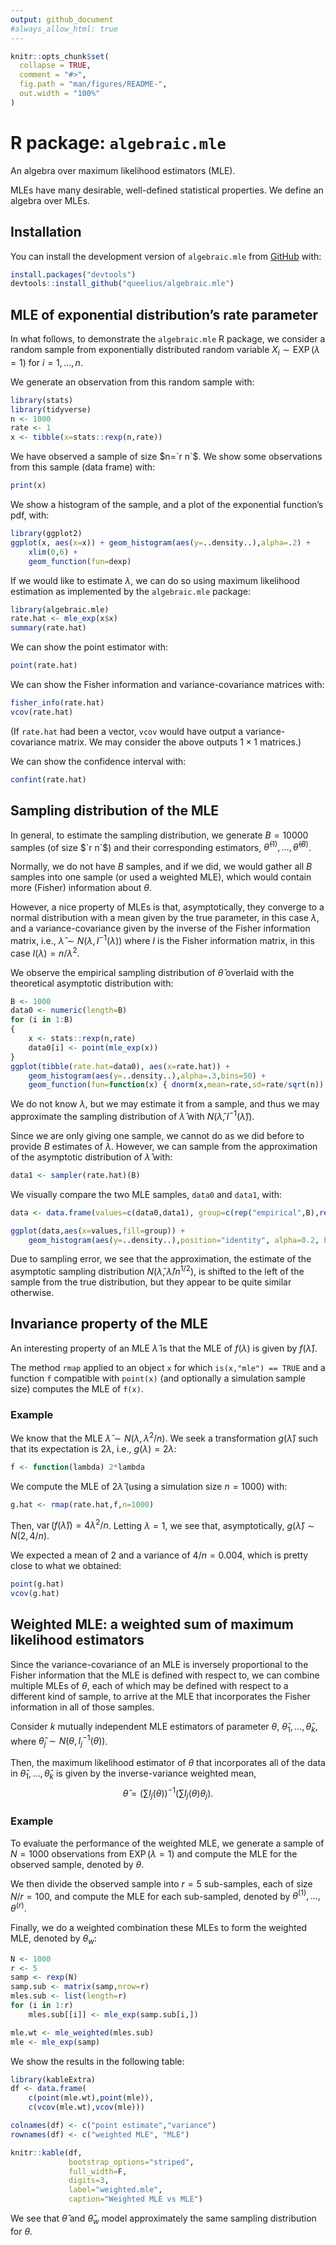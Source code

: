 ```yaml
---
output: github_document
#always_allow_html: true
---
```


<!-- README.md is generated from README.Rmd. Please edit that file -->

```r
knitr::opts_chunk$set(
  collapse = TRUE,
  comment = "#>",
  fig.path = "man/figures/README-",
  out.width = "100%"
)
```

# R package: `algebraic.mle`

<!-- badges: start -->
<!-- badges: end -->

An algebra over maximum likelihood estimators (MLE).

MLEs have many desirable, well-defined statistical properties.
We define an algebra over MLEs.

## Installation

You can install the development version of `algebraic.mle` from [GitHub](https://github.com/) with:

```r
install.packages("devtools")
devtools::install_github("queelius/algebraic.mle")
```

## MLE of exponential distribution's rate parameter
In what follows, to demonstrate the `algebraic.mle` R package, we consider a
random sample from exponentially distributed random variable
$X_i \sim \operatorname{EXP}(\lambda=1)$ for $i=1,\ldots,n$.

We generate an observation from this random sample with:
```r
library(stats)
library(tidyverse)
n <- 1000
rate <- 1
x <- tibble(x=stats::rexp(n,rate))
```

We have observed a sample of size $n=`r n`$.
We show some observations from this sample (data frame) with:
```r
print(x)
```

We show a histogram of the sample, and a plot of the exponential function's
pdf, with:
```r
library(ggplot2)
ggplot(x, aes(x=x)) + geom_histogram(aes(y=..density..),alpha=.2) +
    xlim(0,6) + 
    geom_function(fun=dexp)
```

If we would like to estimate $\lambda$, we can do so using maximum likelihood
estimation as implemented by the `algebraic.mle` package:
```r
library(algebraic.mle)
rate.hat <- mle_exp(x$x)
summary(rate.hat)
```

We can show the point estimator with:
```r
point(rate.hat)
```

We can show the Fisher information and variance-covariance matrices with:
```r
fisher_info(rate.hat)
vcov(rate.hat)
```

(If `rate.hat` had been a vector, `vcov` would have output a variance-covariance
matrix. We may consider the above outputs $1 \times 1$ matrices.)

We can show the confidence interval with:
```r
confint(rate.hat)
```

## Sampling distribution of the MLE
In general, to estimate the sampling distribution, we generate $B=10000$ samples
(of size $`r n`$) and their corresponding estimators,
$\hat\theta^{(1)},\ldots,\hat\theta^{(B)}$.

Normally, we do not have $B$ samples, and if we did, we would gather
all $B$ samples into one sample (or used a weighted MLE), which would contain
more (Fisher) information about $\theta$.

However, a nice property of MLEs is that, asymptotically, they converge to
a normal distribution with a mean given by the true parameter, in this case
$\lambda$, and a variance-covariance given by the inverse of the Fisher
information matrix, i.e., $\hat\lambda \sim N(\lambda,I^{-1}(\lambda))$ where
$I$ is the Fisher information matrix, in this case $I(\lambda) = n/\lambda^2$.

We observe the empirical sampling distribution of $\hat\theta$ overlaid with
the theoretical asymptotic distribution with:
```r
B <- 1000
data0 <- numeric(length=B)
for (i in 1:B)
{
    x <- stats::rexp(n,rate)
    data0[i] <- point(mle_exp(x))
}
ggplot(tibble(rate.hat=data0), aes(x=rate.hat)) +
    geom_histogram(aes(y=..density..),alpha=.3,bins=50) +
    geom_function(fun=function(x) { dnorm(x,mean=rate,sd=rate/sqrt(n)) })
```

We do not know $\lambda$, but we may estimate it from a sample, and thus
we may approximate the sampling distribution of $\hat\lambda$ with
$N(\hat\lambda,I^{-1}(\hat\lambda))$.

Since we are only giving one sample, we cannot do as we did before to provide
$B$ estimates of $\lambda$.
However, we can sample from the approximation of the asymptotic distribution of
$\hat\lambda$ with:
```r
data1 <- sampler(rate.hat)(B)
```

We visually compare the two MLE samples, `data0` and `data1`, with:
```r
data <- data.frame(values=c(data0,data1), group=c(rep("empirical",B),rep("approximation",B)))

ggplot(data,aes(x=values,fill=group)) +
    geom_histogram(aes(y=..density..),position="identity", alpha=0.2, bins=50)
```

Due to sampling error, we see that the approximation, the estimate of the
asymptotic sampling distribution $N(\hat\lambda,\hat\lambda/n^{1/2})$, is
shifted to the left of the sample from the true distribution, but they appear to
be quite similar otherwise.

## Invariance property of the MLE

An interesting property of an MLE $\hat\lambda$ is that the MLE of $f(\lambda)$
is given by $f(\hat\lambda)$.

The method `rmap` applied to an object `x` for which `is(x,"mle") == TRUE` and a
function `f` compatible with `point(x)` (and optionally a simulation
sample size) computes the MLE of `f(x)`.

### Example
We know that the MLE $\hat\lambda \sim N(\lambda,\lambda^2/n)$.
We seek a transformation $g(\hat\lambda)$ such that its expectation is
$2 \lambda$, i.e., $g(\lambda) = 2\lambda$:
```r
f <- function(lambda) 2*lambda
```

We compute the MLE of $2 \hat\lambda$ (using a simulation size $n=1000$) with:
```r
g.hat <- rmap(rate.hat,f,n=1000)
```

Then, $\operatorname{var}(f(\hat\lambda)) = 4 \lambda^2/n$.
Letting $\lambda=1$, we see that, asymptotically,
$g(\hat\lambda) \sim N(2,4/n)$.

We expected a mean of $2$ and a variance of $4/n = 0.004$, which is pretty
close to what we obtained:
```r
point(g.hat)
vcov(g.hat)
```

## Weighted MLE: a weighted sum of maximum likelihood estimators

Since the variance-covariance of an MLE is inversely proportional to the
Fisher information that the MLE is defined with respect to, we can combine
multiple MLEs of $\theta$, each of which may be defined with respect to a
different kind of sample, to arrive at the MLE that incorporates the Fisher
information in all of those samples.

Consider $k$ mutually independent MLE estimators of parameter $\theta$,
$\hat\theta_1,\ldots,\hat\theta_k$, where $\hat\theta_j \sim N(\theta,I_j^{-1}(\theta))$.

Then, the maximum likelihood estimator of $\theta$ that incorporates all of
the data in $\hat\theta_1,\ldots,\hat\theta_k$ is given by the inverse-variance
weighted mean,
$$
    \hat\theta = \left(\sum I_j(\theta)\right)^{-1} \left(\sum I_j(\theta) \theta_j\right).
$$

### Example
To evaluate the performance of the weighted MLE, we generate a sample of
$N=1000$ observations from $\operatorname{EXP}(\lambda=1)$ and compute the MLE
for the observed sample, denoted by $\theta$.

We then divide the observed sample into $r=5$ sub-samples, each of size
$N/r=100$, and compute the MLE for each sub-sampled, denoted by
$\theta^{(1)},\ldots,\theta^{(r)}$.

Finally, we do a weighted combination these MLEs to form the weighted MLE,
denoted by $\theta_w$:
```r
N <- 1000
r <- 5
samp <- rexp(N)
samp.sub <- matrix(samp,nrow=r)
mles.sub <- list(length=r)
for (i in 1:r)
    mles.sub[[i]] <- mle_exp(samp.sub[i,])

mle.wt <- mle_weighted(mles.sub)
mle <- mle_exp(samp)
```

We show the results in the following table:
```r
library(kableExtra)
df <- data.frame(
    c(point(mle.wt),point(mle)),
    c(vcov(mle.wt),vcov(mle)))

colnames(df) <- c("point estimate","variance")
rownames(df) <- c("weighted MLE", "MLE")

knitr::kable(df,
             bootstrap_options="striped",
             full_width=F,
             digits=3,
             label="weighted.mle",
             caption="Weighted MLE vs MLE")
```

We see that $\hat\theta$ and $\hat\theta_w$ model approximately the same sampling
distribution for $\theta$.
